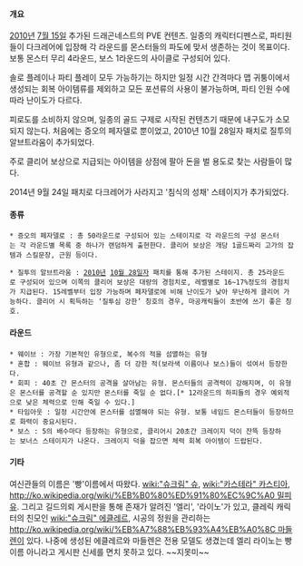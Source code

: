 ==== 개요 ====
[[2010년]] [[7월 15일]] 추가된 드래곤네스트의 PVE 컨텐츠. 일종의 캐릭터디펜스로, 파티원들이 다크레어에 입장해 각 라운드를 몬스터들의 파도에 맞서 생존하는 것이 목표이다. 보통 몬스터 무리 4라운드, 보스 1라운드의 사이클로 구성되어 있다.

솔로 플레이나 파티 플레이 모두 가능하기는 하지만 일정 시간 간격마다 맵 귀퉁이에서 생성되는 회복 아이템류를 제외하고 모든 포션류의 사용이 불가능하며, 파티 인원 수에 따라 난이도가 다르다.

피로도를 소비하지 않으며, 일종의 골드 구제로 시작된 컨텐츠기 때문에 내구도가 소모되지 않는다. 처음에는 증오의 페자델로 뿐이었고, 2010년 10월 28일자 패치로 질투의 알브트라움이 추가되었다.

주로 클리어 보상으로 지급되는 아이템을 상점에 팔아 돈을 벌 용도로 찾는 사람들이 많다.

2014년 9월 24일 패치로 다크레어가 사라지고 '침식의 성채' 스테이지가 추가되었다.

==== 종류 ====
 * 증오의 페자델로 : 총 50라운드로 구성되어 있는 스테이지로 각 라운드의 구성 몬스터는 각 라운드별 목록 중 하나가 랜덤하게 출현한다. 클리어 보상은 개당 1골드짜리 고가의 잡템과 스킬문장, 근원 등이다.

 * 질투의 알브트라움 : [[2010년]] [[10월 28일]]자 패치를 통해 추가된 스테이지. 총 25라운드로 구성되어 있으며 이쪽의 클리어 보상은 대량의 경험치로, 레벨별로 16~17%정도의 경험치가 지급된다. 15레벨부터 입장 가능하며 페자델로에 비해 난이도가 낮아 무난하게 클리어 가능하다. 클리어 시 획득하는 ‘질투심 강한’ 칭호의 경우, 마공캐릭들이 초반에 쓰기 좋은 칭호.

==== 라운드 ====
 * 웨이브 : 가장 기본적인 유형으로, 복수의 적을 섬멸하는 유형
 * 혼합 : 웨이브 유형과 같으나, 좀 더 강한 적(보라색 이름이나 보스)들이 섞여서 등장한다.
 * 회피 : 40초 간 몬스터의 공격을 살아남는 유형. 몬스터들의 공격력이 강해지며, 이 유형은 몬스터를 공격할 순 있지만 몬스터를 죽일 순 없다.[* 12라운드의 하피들의 경우 예외적으로 낮은 체력으로 인해 죽일 수 있다.]
 * 타임아웃 : 일정 시간안에 몬스터를 섬멸해야 되는 유형. 보통 네임드 몬스터들이 등장하므로 화력이 중요시된다.
 * 보스 : 5의 배수마다 등장하는 유형으로, 클리어시 20초간 크레이지 덕이 잔뜩 등장하는 보너스 스테이지가 나온다. 크레이지 덕을 잡으면 체력 회복 아이템이 드랍된다.

==== 기타 ====
여신관들의 이름은 '빵'이름에서 따왔다. [[wiki:"슈크림" 슈]], [[wiki:"카스테라" 카스티아]], [[http://ko.wikipedia.org/wiki/%EB%B0%80%ED%91%80%EC%9C%A0 밀피유]]. 그리고 길드의뢰 게시판을 통해 존재가 알려진 '엘리', '라이노'가 있고, 클레릭 캐릭터의 친모인 [[wiki:"슈크림" 에클레르]], 시공의 정원을 관리하는 [[http://ko.wikipedia.org/wiki/%EB%A7%88%EB%93%A4%EB%A0%8C 마들렌]]이 있다. 나중에 생성된 에클레르와 마들렌은 전용 모델도 생겼는데 엘리 라이노는 빵이름 아니라고 게시판 신세를 면치 못하고 있다. ~~지못미~~
